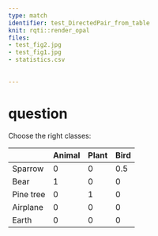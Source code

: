 ```yaml
---
type: match
identifier: test_DirectedPair_from_table
knit: rqti::render_opal
files: 
- test_fig2.jpg
- test_fig1.jpg
- statistics.csv
        
        
---
```


# question

Choose the right classes:

|         | Animal |Plant|Bird|
|---------|--------|-----|----|
|Sparrow  | 0      |0    |0.5 | 
|Bear     | 1      |0    |0   | 
|Pine tree| 0      |1    |0   |
|Airplane | 0      |0    |0   | 
|Earth    | 0      |0    |0   |
